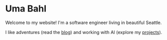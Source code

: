 # Uma Bahl

Welcome to my website! I'm a software engineer living in beautiful Seattle. 

I like adventures (read the [blog](/blog)) and working with AI (explore my [projects](/projects)).